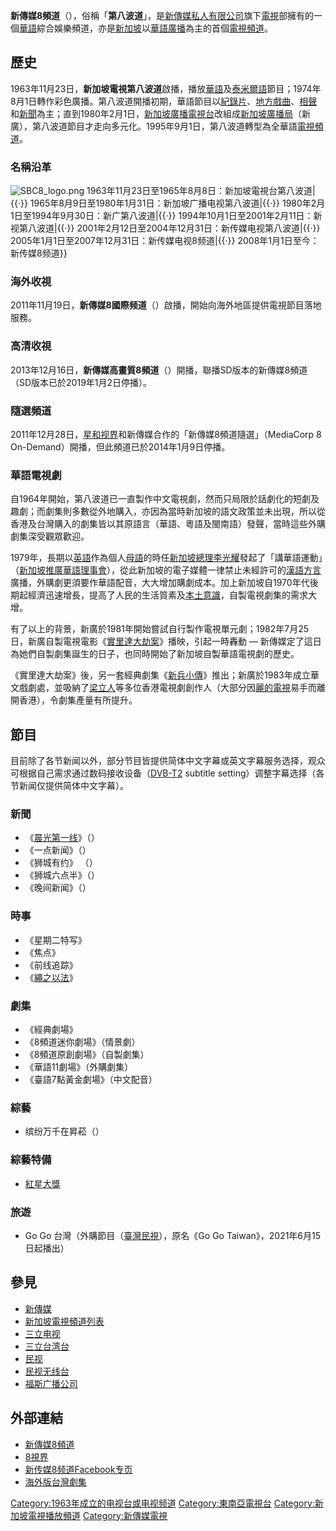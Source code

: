 {{TV channel|[[新传媒_(新加坡)|新传媒 (新加坡)]]}}
{{overly detailed|time=2019-05-16T03:03:48+00:00}}
{{頻道資訊
| 頻道名稱         = {{lang|en|Channel 8}}<br>8频道<br>{{lang|ms|Saluran 8}}<br>{{lang|ta|சேனல் 8}}
| 頻道圖片檔案     = 8channel.jpg 
| 頻道圖片尺寸     = 100px
| 頻道圖片名稱     = 
| 所屬國家         = {{SGP}}
| 總部所在         = {{SGP}}[[波娜维斯达|波娜维斯达]][[緯壹|緯壹]]媒体城星光大道1號新传媒园区
| 播放地區         = {{SGP}}、{{MAL}}[[柔佛州|柔佛州]]南部、{{IDN}}[[廖内群岛|廖内群岛]]北部
| 開播日期         = 1963年11月23日
| 停播日期         = 2019年1月1日 (新加坡模拟电视频道)
| 收視率           = 
| 收視率調查時間   = 
| 收視率資料來源   = 
| 頻道口號         = {{Unbulleted list|重头娱乐，鲜睹为快|追潮流，看世界，第八波道最親切}}
| 頻道語言         = [[華語|華語]]
| 擁有者           = [[新傳媒私人有限公司|新傳媒私人有限公司]]
| 持股者           = [[淡马锡控股|淡马锡控股]]
| 前頻道名稱       = {{Unbulleted list|新加坡電視第八波道|<small>（1963年）</small>|[[马来西亚电视|马来西亚电视]]（新加坡台）第八波道|<small>（1963－1965）</small>|新加坡广播电视第八波道|<small>（1965－1980）</small>|新广第八波道|<small>（1980－1994）</small>|新视第八波道|<small>（1994－2001）</small>|新传媒电视第八波道|<small>（2001－2004）</small>|新传媒电视8频道|<small>（2005－2007）</small>}}
| 被取代名稱       = {{Unbulleted list|新传媒8频道|<small>（2008年至今）</small>}}
| 集團同類頻道     = {{Unbulleted list|[[新传媒5频道|5频道]]|[[新传媒U频道|U频道]]|[[新传媒朝陽频道|朝陽频道]]|[[新传媒春天频道|春天频道]]}}|[[亞洲新聞台|亞洲新聞台]]|{{link-en|奧多頻道|Okto}}
| 重播服務頻道     = 
| 頻道官方網站     = http://mewatch.sg/8
| 備註             = 
| 數位電視供應商01 = 新加坡地面数字电视（DVB-T2）
| 數位電視頻道數01 = 3頻道（HD）{{small|（554.00 [[兆赫|兆赫]]）}}
| 有線電視供應商01 = {{link-en|星和視界|StarHub TV|}}
| 有線電視頻道數01 = 103頻道（HD）
| 寬頻電視供應商01 = [[mio_TV|Singtel TV]]
| 寬頻電視頻道數01 = 3頻道（HD）
}}

'''新傳媒8頻道'''（{{lang-en|MediaCorp Channel 8}}），俗稱「'''第八波道'''」，是[[新傳媒私人有限公司|新傳媒私人有限公司]]旗下[[電視|電視]]部擁有的一個[[華語|華語]]綜合娛樂頻道，亦是[[新加坡|新加坡]]以[[華語|華語]][[廣播|廣播]]為主的首個[[電視頻道|電視頻道]]。

== 歷史 ==
1963年11月23日，'''新加坡電視第八波道'''啟播，播放[[華語|華語]]及[[泰米爾語|泰米爾語]]節目；1974年8月1日轉作彩色廣播。第八波道開播初期，華語節目以[[紀錄片|紀錄片]]、[[地方戲曲|地方戲曲]]、[[相聲|相聲]]和[[新聞|新聞]]為主；直到1980年2月1日，[[新加坡廣播電視台|新加坡廣播電視台]]改組成[[新加坡廣播局|新加坡廣播局]]（新廣），第八波道節目才走向多元化。1995年9月1日，第八波道轉型為全華語[[電視頻道|電視頻道]]。

=== 名稱沿革 ===
[[File:SBC8_logo.png|thumb]]
{{Unbulleted list|{{·}} 1963年11月23日至1965年8月8日：新加坡電視台第八波道|{{·}} 1965年8月9日至1980年1月31日：新加坡广播电视第八波道|{{·}} 1980年2月1日至1994年9月30日：新广第八波道|{{·}} 1994年10月1日至2001年2月11日：新视第八波道|{{·}} 2001年2月12日至2004年12月31日：新传媒电视第八波道|{{·}} 2005年1月1日至2007年12月31日：新传媒电视8频道|{{·}} 2008年1月1日至今：新传媒8频道}}

=== 海外收視 ===
{{頻道資訊
| 頻道名稱         = {{lang|en|Channel 8i}}<br />8國際频道
| 頻道圖片檔案     =
| 頻道圖片尺寸     = 
| 頻道圖片名稱     = 
| 所屬國家         = {{SGP}} 
| 總部所在         = {{SGP}}
| 播放地區         = [[新加坡|新加坡]]、[[马来西亚|马来西亚]][[柔佛州|柔佛州]]南部、[[印尼|印尼]][[廖內群島|廖內群島]]北部
| 開播日期         = 2011年11月19日
| 停播日期         = 2016年12月1日
| 擁有者           = [[新傳媒私人有限公司|新傳媒私人有限公司]]
| 持股者           = [[淡马锡控股|淡马锡控股]]
| 前頻道名稱       =
| 被取代名稱       = 
| 集團同類頻道     = [[亚洲新闻台|亞洲新聞台]]
| 重播服務頻道     = 
| 頻道官方網站     = 
| 備註             = 
}}

2011年11月19日，'''新傳媒8國際频道'''（{{lang|en|MediaCorp Channel 8i}}）啟播，開始向海外地區提供電視節目落地服務。

=== 高清收視 ===
2013年12月16日，'''新傳媒高畫質8頻道'''（{{lang|en|MediaCorp Channel 8 HD}}）開播，聯播SD版本的新傳媒8頻道（SD版本已於2019年1月2日停播）。

=== 隨選頻道 ===
2011年12月28日，[[星和视界|星和视界]]和新傳媒合作的「新傳媒8頻道隨選」（MediaCorp 8 On-Demand）開播，但此頻道已於2014年1月9日停播。

=== 華語電視劇 ===
自1964年開始，第八波道已一直製作中文電視劇，然而只局限於話劇化的短劇及趣劇；而劇集則多數從外地購入，亦因為當時新加坡的語文政策並未出現，所以從香港及台灣購入的劇集皆以其原語言（華語、粵語及閩南語）發聲，當時這些外購劇集深受觀眾歡迎。

1979年，長期以[[英語|英語]]作為個人[[母語|母語]]的時任[[新加坡總理|新加坡總理]][[李光耀|李光耀]]發起了「講華語運動」（[[新加坡推廣華語理事會|新加坡推廣華語理事會]]），從此新加坡的電子媒體一律禁止未經許可的[[漢語方言|漢語方言]]廣播，外購劇更須要作華語配音，大大增加購劇成本。加上新加坡自1970年代後期起經濟迅速增長，提高了人民的生活質素及[[本土意識|本土意識]]，自製電視劇集的需求大增。

有了以上的背景，新廣於1981年開始嘗試自行製作電視單元劇；1982年7月25日，新廣自製電視電影《[[實里達大劫案|實里達大劫案]]》播映，引起一時轟動 — 新傳媒定了這日為她們自製劇集誕生的日子，也同時開始了新加坡自製華語電視劇的歷史。

《實里達大劫案》後，另一套經典劇集《[[新兵小傳|新兵小傳]]》推出；新廣於1983年成立華文戲劇處，並吸納了[[梁立人|梁立人]]等多位香港電視劇創作人（大部分因[[麗的電視|麗的電視]]易手而離開香港），令劇集產量有所提升。

== 節目 ==
目前除了各节新闻以外，部分节目皆提供简体中文字幕或英文字幕服务选择，观众可根据自己需求通过数码接收设备（[[DVB-T2|DVB-T2]] subtitle setting）调整字幕选择（各节新闻仅提供简体中文字幕）。
=== 新聞 ===
{{Main|8视界新闻}}
* 《[[晨光第一线_(新加坡)|晨光第一线]]》（{{lang|en|Morning Express}}）<!--注意：不是香港電台早晨節目。-->
* 《一点新闻》（{{lang|en|News 8 at 1}}）
* 《狮城有约》 （{{lang|en|Hello Singapore}}）
* 《狮城六点半》（{{lang|en|Singapore Today}}）
* 《晚间新闻》（{{lang|en|News Tonight}}）

=== 時事 ===
* 《星期二特写》
* 《焦点》
* 《前线追踪》
* 《[[繩之以法|繩之以法]]》

=== 劇集 ===
* 《經典劇場》
* 《8頻道迷你劇場》（情景劇）
* 《8頻道原創劇場》（自製劇集）
*《華語11劇場》（外購劇集）
* 《臺語7點黃金劇場》（中文配音）

=== 綜藝 ===
{{Main|昇菘超市|2=:en:Cold Storage (supermarket)|l2=冷藏公司超市}}
* 缤纷万千在昇菘（{{lang|en|The Sheng Siong Show}}）

=== 綜藝特備 ===
* [[紅星大獎|紅星大獎]]

=== 旅遊 ===
*Go Go 台灣（外購節目（[[臺灣|臺灣]][[民間全民電視公司|民視]]），原名《Go Go Taiwan》，2021年6月15日起播出）

==參見==
*[[新传媒私人有限公司|新傳媒]]
*[[新加坡電視頻道列表|新加坡電視頻道列表]]
*[[三立电视|三立电视]]
*[[三立台湾台|三立台湾台]]
*[[民视|民视]]
*[[民视无线台|民视无线台]]
*[[福斯广播公司|福斯广播公司]]

==外部連結==
*[http://mewatch.sg/8 新傳媒8頻道]
*[https://www.8world.com 8視界] {{Wayback|url=https://www.8world.com/ |date=20201010041340 }}
*[https://m.facebook.com/ch8sg/ 新传媒8频道Facebook专页] {{Wayback|url=https://m.facebook.com/ch8sg/ |date=20200416120345 }}
*[https://vocustaiwan.fandom.com/zh-tw/wiki/%E6%A8%A1%E6%9D%BF:%E6%B5%B7%E5%A4%96%E7%89%88%E5%8F%B0%E7%81%A3%E5%8A%87%E9%9B%86 海外版台灣劇集] {{Wayback|url=https://vocustaiwan.fandom.com/zh-tw/wiki/%E6%A8%A1%E6%9D%BF:%E6%B5%B7%E5%A4%96%E7%89%88%E5%8F%B0%E7%81%A3%E5%8A%87%E9%9B%86 |date=20220110133341 }}

{{新傳媒}}
{{新加坡电视台}}

[[Category:1963年成立的电视台或电视频道|Category:1963年成立的电视台或电视频道]]
[[Category:東南亞電視台|Category:東南亞電視台]]
[[Category:新加坡電視播放頻道|Category:新加坡電視播放頻道]]
[[Category:新傳媒電視|Category:新傳媒電視]]